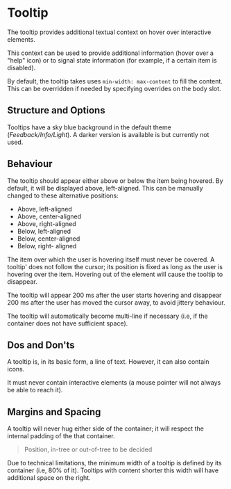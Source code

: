 

<Meta of={TooltipStories} />

# Tooltip

<Canvas of={TooltipStories.Default} />

The tooltip provides additional textual context on hover over interactive elements. 

This context can be used to provide additional information (hover over a "help" icon) or to signal state information (for example, if a certain item is disabled).

By default, the tooltip takes uses `min-width: max-content` to fill the content.
This can be overridden if needed by specifying overrides on the body slot.

<Canvas of={TooltipStories.InList} />

## Structure and Options

Tooltips have a sky blue background in the default theme (_Feedback/Info/Light_). A darker version is available is but currently not used.

<Canvas of={TooltipStories.Dark} />

## Behaviour

The tooltip should appear either above or below the item being hovered. By default, it will be displayed above, left-aligned. This can be manually changed to these alternative positions:

- Above, left-aligned
- Above, center-aligned
- Above, right-aligned
- Below, left-aligned
- Below, center-aligned
- Below, right- aligned

The item over which the user is hovering itself must never be covered. A tooltip' does not follow the cursor; its position is fixed as long as the user is hovering over the item. Hovering out of the element will cause the tooltip to disappear. 

The tooltip will appear 200 ms after the user starts hovering and disappear 200 ms after the user has moved the cursor away, to avoid jittery behaviour.

The tooltip will automatically become multi-line if necessary (i.e, if the container does not have sufficient space).

<Canvas of={TooltipStories.Multiline} />

## Dos and Don'ts

A tooltip is, in its basic form, a line of text. However, it can also contain icons. 

It must never contain interactive elements (a mouse pointer will not always be able to reach it).

## Margins and Spacing

A tooltip will never hug either side of the container; it will respect the internal padding of the that container.

> Position, in-tree or out-of-tree to be decided

Due to technical limitations, the minimum width of a tooltip is defined by its container (i.e, 80% of it).  Tooltips with content shorter this width will have additional space on the right.

<ArgsTable of={SpotTooltipComponent} />
